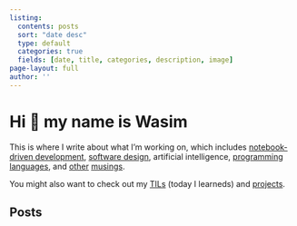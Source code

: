 ```yaml
---
listing:
  contents: posts
  sort: "date desc"
  type: default
  categories: true
  fields: [date, title, categories, description, image]
page-layout: full
author: ''
---
```


# Hi 👋 my name is Wasim

This is where I write about what I'm working on, which includes [notebook-driven development](/posts/notebook-best-practices.qmd), [software design](/posts/editor.qmd), artificial intelligence, [programming languages](/posts/fastai-array-programming-day-1.ipynb), and [other](/posts/doing-important-work.qmd) [musings](/posts/hats.qmd).

You might also want to check out my [TILs](/tils/index.qmd) (today I learneds) and [projects](/projects.qmd).

## Posts
